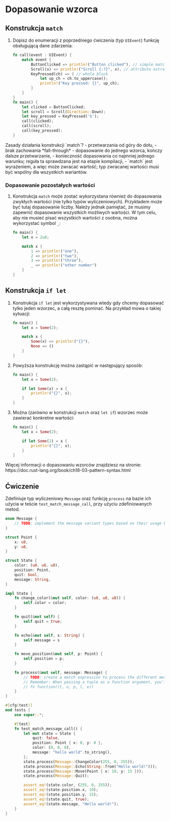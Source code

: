 
# Dopasowanie wzorca

## Konstrukcja `match`

1. Dopisz do enumeracji z poprzedniego ćwiczenia (typ `UIEvent`) funkcję obsługującą dane zdarzenia:
    ```rust
    fn call(event : UIEvent) {
        match event {
            ButtonClicked => println!("Button clicked"), // simple match
            Scroll(x) => println!("Scroll {:?}", x), // attribute extraction
            KeyPressed(ch) => { // whole block
                let up_ch = ch.to_uppercase();
                println!("Key pressed: {}", up_ch);
            }
        }
    }
    fn main() {
        let clicked = ButtonClicked;
        let scroll = Scroll(Direction::Down);
        let key_pressed = KeyPressed('b');
        call(clicked);
        call(scroll);
        call(key_pressed);
    }
    ```
<Callout type="info">
Zasady działania konstrukcji `match`?
- przetwarzania od góry do dołu,
- brak zachowania *fall-through* - dopasowanie do jednego wzorca, kończy dalsze przetwarzanie,
- konieczność dopasowania co najmniej jednego warunku; reguła ta sprawdzana jest na etapie kompilacji,
- `match` jest wyrażeniem, a więc może zwracać wartość; typ zwracanej wartości musi być wspólny dla wszystkich wariantów.
</Callout>

### Dopasowanie pozostałych wartości

1. Konstrukcja `match` może zostać wykorzystana również do dopasowania zwykłych wartości (nie tylko typów wyliczeniowych). Przykładem może być tutaj dopasowanie liczby. Należy jednak pamiętać, że musimy zapewnić dopasowanie wszystkich możliwych wartości. W tym celu, aby nie musieć pisać wszystkich wartości z osobna, można wykorzystać symbol `_`:

    ```rust
    fn main() {
        let x = 2u8;
    
        match x {
            1 => println!("one"),
            2 => println!("two"),
            3 => println!("three"),
            _ => println!("other number")
        }
    }
    ```

## Konstrukcja `if let`

1. Konstrukcja `if let` jest wykorzystywana wtedy gdy chcemy dopasować tylko jeden wzorzec, a całą resztę pominać. Na przykład mowa o takiej sytuacji:
    ```rust
    fn main() {
        let x = Some(2);
    
        match x {
            Some(x) => println!("{}"),
            None => ()
        }
    }
    ```
1. Powyższa konstrukcję można zastąpić w następujący sposób:
    ```rust
    fn main() {
        let x = Some(2);
    
        if let Some(x) = x {
            println!("{}", x);
        }
    }
    ```
1. Można (zarówno w konstrukcji `match` oraz `let if`) wzorzec może zawierać konkretne wartości:
    ```rust
    fn main() {
        let x = Some(2);
    
        if let Some(2) = x {
            println!("{}", x);
        }
    }
    ```

<Callout type="info">
Więcej informacji o dopasowaniu wzorców znajdziesz na stronie: https://doc.rust-lang.org/book/ch18-03-pattern-syntax.html
</Callout>

## Ćwiczenie

Zdefiniuje typ wyliczeniowy `Message` oraz funkcję `process` na bazie ich użycia w teście `test_match_message_call`, przy użyciu zdefiniowanych metod.

```rust
enum Message {
    // TODO: implement the message variant types based on their usage below
}

struct Point {
    x: u8,
    y: u8,
}

struct State {
    color: (u8, u8, u8),
    position: Point,
    quit: bool,
    message: String,
}

impl State {
    fn change_color(&mut self, color: (u8, u8, u8)) {
        self.color = color;
    }

    fn quit(&mut self) {
        self.quit = true;
    }

    fn echo(&mut self, s: String) {
        self.message = s
    }

    fn move_position(&mut self, p: Point) {
        self.position = p;
    }

    fn process(&mut self, message: Message) {
        // TODO: create a match expression to process the different message variants
        // Remember: When passing a tuple as a function argument, you'll need extra parentheses:
        // fn function((t, u, p, l, e))
    }
}

#[cfg(test)]
mod tests {
    use super::*;

    #[test]
    fn test_match_message_call() {
        let mut state = State {
            quit: false,
            position: Point { x: 0, y: 0 },
            color: (0, 0, 0),
            message: "hello world".to_string(),
        };
        state.process(Message::ChangeColor(255, 0, 255));
        state.process(Message::Echo(String::from("Hello world!")));
        state.process(Message::Move(Point { x: 10, y: 15 }));
        state.process(Message::Quit);

        assert_eq!(state.color, (255, 0, 255));
        assert_eq!(state.position.x, 10);
        assert_eq!(state.position.y, 15);
        assert_eq!(state.quit, true);
        assert_eq!(state.message, "Hello world!");
    }
}
```